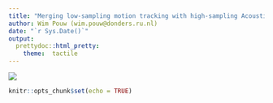 ```yaml
---
title: "Merging low-sampling motion tracking with high-sampling Acoustics"
author: Wim Pouw (wim.pouw@donders.ru.nl)
date: "`r Sys.Date()`"
output:
  prettydoc::html_pretty:
    theme:  tactile
---
```

<div class = "blue">

![](../../images/envision_banner.png)

```r
knitr::opts_chunk$set(echo = TRUE)
```

